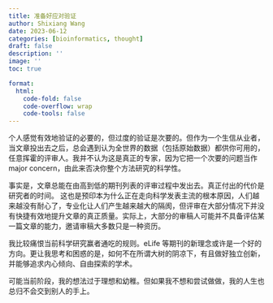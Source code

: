 ```yaml
---
title: 准备好应对验证
author: Shixiang Wang
date: 2023-06-12
categories: [bioinformatics, thought]
draft: false
description: ''
image: ''
toc: true

format:
  html:
    code-fold: false
    code-overflow: wrap
    code-tools: false
---
```


个人感觉有效地验证的必要的，但过度的验证是次要的。但作为一个生信从业者，当文章投出去之后，总会遇到认为全世界的数据（包括原始数据）都供你可用的，任意挥霍的评审人。我并不认为这是真正的专家，因为它把一个次要的问题当作major concern，由此来否决你整个方法研究的科学性。

事实是，文章总能在由高到低的期刊列表的评审过程中发出去。真正付出的代价是研究者的时间。
这也是预印本为什么正在走向科学发表主流的根本原因，人们越来越没有耐心了，专业化让人们产生越来越大的隔阂，但评审在大部分情况下并没有快捷有效地提升文章的真正质量。实际上，大部分的审稿人可能并不具备评估某一篇文章的能力，邀请审稿大多数只是一种资历。

我比较痛恨当前科学研究赢者通吃的规则。eLife 等期刊的新理念或许是一个好的方向。更让我思考和困惑的是，如何不在所谓大树的阴凉下，有且做好独立创新，并能够追求内心倾向、自由探索的学术。

可能当前阶段，我的想法过于理想和幼稚。但如果我不想和尝试做做，我的人生也总归不会交到别人的手上。

